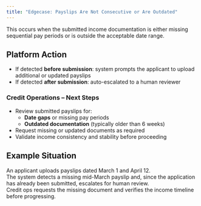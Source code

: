 ```yaml
---
title: "Edgecase: Payslips Are Not Consecutive or Are Outdated"
---
```


<Note>
  This occurs when the submitted income documentation is either missing sequential pay periods or is outside the acceptable date range.
</Note>

## Platform Action

- If detected **before submission**: system prompts the applicant to upload additional or updated payslips
- If detected **after submission**: auto-escalated to a human reviewer

### Credit Operations – Next Steps

- Review submitted payslips for:
  - **Date gaps** or missing pay periods
  - **Outdated documentation** (typically older than 6 weeks)
- Request missing or updated documents as required
- Validate income consistency and stability before proceeding

## Example Situation

An applicant uploads payslips dated March 1 and April 12.\
The system detects a missing mid-March payslip and, since the application has already been submitted, escalates for human review.\
Credit ops requests the missing document and verifies the income timeline before progressing.